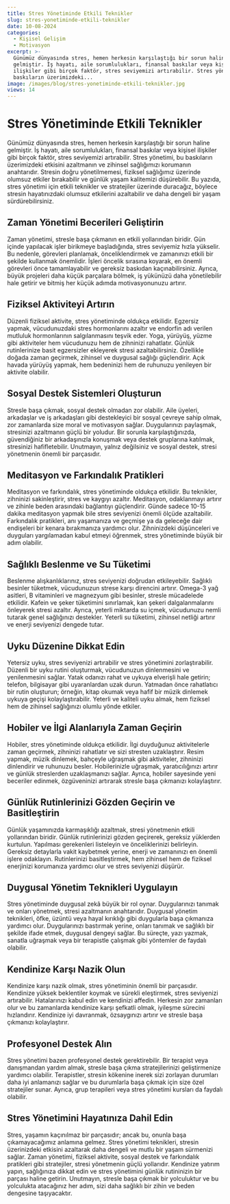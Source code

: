 ```yaml
---
title: Stres Yönetiminde Etkili Teknikler
slug: stres-yonetiminde-etkili-teknikler
date: 10-08-2024
categories:
  - Kişisel Gelişim
  - Motivasyon
excerpt: >-
  Günümüz dünyasında stres, hemen herkesin karşılaştığı bir sorun haline
  gelmiştir. İş hayatı, aile sorumlulukları, finansal baskılar veya kişisel
  ilişkiler gibi birçok faktör, stres seviyemizi artırabilir. Stres yönetimi, bu
  baskıların üzerimizdeki...
image: /images/blog/stres-yonetiminde-etkili-teknikler.jpg
views: 14
---
```



# Stres Yönetiminde Etkili Teknikler

Günümüz dünyasında stres, hemen herkesin karşılaştığı bir sorun haline gelmiştir. İş hayatı, aile sorumlulukları, finansal baskılar veya kişisel ilişkiler gibi birçok faktör, stres seviyemizi artırabilir. Stres yönetimi, bu baskıların üzerimizdeki etkisini azaltmanın ve zihinsel sağlığımızı korumanın anahtarıdır. Stresin doğru yönetilmemesi, fiziksel sağlığımız üzerinde olumsuz etkiler bırakabilir ve günlük yaşam kalitemizi düşürebilir. Bu yazıda, stres yönetimi için etkili teknikler ve stratejiler üzerinde duracağız, böylece stresin hayatınızdaki olumsuz etkilerini azaltabilir ve daha dengeli bir yaşam sürdürebilirsiniz.

## Zaman Yönetimi Becerileri Geliştirin

Zaman yönetimi, stresle başa çıkmanın en etkili yollarından biridir. Gün içinde yapılacak işler birikmeye başladığında, stres seviyemiz hızla yükselir. Bu nedenle, görevleri planlamak, önceliklendirmek ve zamanınızı etkili bir şekilde kullanmak önemlidir. İşleri öncelik sırasına koyarak, en önemli görevleri önce tamamlayabilir ve gereksiz baskıdan kaçınabilirsiniz. Ayrıca, büyük projeleri daha küçük parçalara bölmek, iş yükünüzü daha yönetilebilir hale getirir ve bitmiş her küçük adımda motivasyonunuzu artırır.

## Fiziksel Aktiviteyi Artırın

Düzenli fiziksel aktivite, stres yönetiminde oldukça etkilidir. Egzersiz yapmak, vücudunuzdaki stres hormonlarını azaltır ve endorfin adı verilen mutluluk hormonlarının salgılanmasını teşvik eder. Yoga, yürüyüş, yüzme gibi aktiviteler hem vücudunuzu hem de zihninizi rahatlatır. Günlük rutinlerinize basit egzersizler ekleyerek stresi azaltabilirsiniz. Özellikle doğada zaman geçirmek, zihinsel ve duygusal sağlığı güçlendirir. Açık havada yürüyüş yapmak, hem bedeninizi hem de ruhunuzu yenileyen bir aktivite olabilir.

## Sosyal Destek Sistemleri Oluşturun

Stresle başa çıkmak, sosyal destek olmadan zor olabilir. Aile üyeleri, arkadaşlar ve iş arkadaşları gibi destekleyici bir sosyal çevreye sahip olmak, zor zamanlarda size moral ve motivasyon sağlar. Duygularınızı paylaşmak, stresinizi azaltmanın güçlü bir yoludur. Bir sorunla karşılaştığınızda, güvendiğiniz bir arkadaşınızla konuşmak veya destek gruplarına katılmak, stresinizi hafifletebilir. Unutmayın, yalnız değilsiniz ve sosyal destek, stresi yönetmenin önemli bir parçasıdır.

## Meditasyon ve Farkındalık Pratikleri

Meditasyon ve farkındalık, stres yönetiminde oldukça etkilidir. Bu teknikler, zihninizi sakinleştirir, stres ve kaygıyı azaltır. Meditasyon, odaklanmayı artırır ve zihinle beden arasındaki bağlantıyı güçlendirir. Günde sadece 10-15 dakika meditasyon yapmak bile stres seviyenizi önemli ölçüde azaltabilir. Farkındalık pratikleri, anı yaşamanıza ve geçmişe ya da geleceğe dair endişeleri bir kenara bırakmanıza yardımcı olur. Zihninizdeki düşünceleri ve duyguları yargılamadan kabul etmeyi öğrenmek, stres yönetiminde büyük bir adım olabilir.

## Sağlıklı Beslenme ve Su Tüketimi

Beslenme alışkanlıklarınız, stres seviyenizi doğrudan etkileyebilir. Sağlıklı besinler tüketmek, vücudunuzun strese karşı direncini artırır. Omega-3 yağ asitleri, B vitaminleri ve magnezyum gibi besinler, stresle mücadelede etkilidir. Kafein ve şeker tüketimini sınırlamak, kan şekeri dalgalanmalarını önleyerek stresi azaltır. Ayrıca, yeterli miktarda su içmek, vücudunuzu nemli tutarak genel sağlığınızı destekler. Yeterli su tüketimi, zihinsel netliği artırır ve enerji seviyenizi dengede tutar.

## Uyku Düzenine Dikkat Edin

Yetersiz uyku, stres seviyenizi artırabilir ve stres yönetimini zorlaştırabilir. Düzenli bir uyku rutini oluşturmak, vücudunuzun dinlenmesini ve yenilenmesini sağlar. Yatak odanızı rahat ve uykuya elverişli hale getirin; telefon, bilgisayar gibi uyaranlardan uzak durun. Yatmadan önce rahatlatıcı bir rutin oluşturun; örneğin, kitap okumak veya hafif bir müzik dinlemek uykuya geçişi kolaylaştırabilir. Yeterli ve kaliteli uyku almak, hem fiziksel hem de zihinsel sağlığınızı olumlu yönde etkiler.

## Hobiler ve İlgi Alanlarıyla Zaman Geçirin

Hobiler, stres yönetiminde oldukça etkilidir. İlgi duyduğunuz aktivitelerle zaman geçirmek, zihninizi rahatlatır ve sizi stresten uzaklaştırır. Resim yapmak, müzik dinlemek, bahçeyle uğraşmak gibi aktiviteler, zihninizi dinlendirir ve ruhunuzu besler. Hobilerinizle uğraşmak, yaratıcılığınızı artırır ve günlük streslerden uzaklaşmanızı sağlar. Ayrıca, hobiler sayesinde yeni beceriler edinmek, özgüveninizi artırarak stresle başa çıkmanızı kolaylaştırır.

## Günlük Rutinlerinizi Gözden Geçirin ve Basitleştirin

Günlük yaşamınızda karmaşıklığı azaltmak, stresi yönetmenin etkili yollarından biridir. Günlük rutinlerinizi gözden geçirerek, gereksiz yüklerden kurtulun. Yapılması gerekenleri listeleyin ve önceliklerinizi belirleyin. Gereksiz detaylarla vakit kaybetmek yerine, enerji ve zamanınızı en önemli işlere odaklayın. Rutinlerinizi basitleştirmek, hem zihinsel hem de fiziksel enerjinizi korumanıza yardımcı olur ve stres seviyenizi düşürür.

## Duygusal Yönetim Teknikleri Uygulayın

Stres yönetiminde duygusal zekâ büyük bir rol oynar. Duygularınızı tanımak ve onları yönetmek, stresi azaltmanın anahtarıdır. Duygusal yönetim teknikleri, öfke, üzüntü veya hayal kırıklığı gibi duygularla başa çıkmanıza yardımcı olur. Duygularınızı bastırmak yerine, onları tanımak ve sağlıklı bir şekilde ifade etmek, duygusal dengeyi sağlar. Bu süreçte, yazı yazmak, sanatla uğraşmak veya bir terapistle çalışmak gibi yöntemler de faydalı olabilir.

## Kendinize Karşı Nazik Olun

Kendinize karşı nazik olmak, stres yönetiminin önemli bir parçasıdır. Kendinize yüksek beklentiler koymak ve sürekli eleştirmek, stres seviyenizi artırabilir. Hatalarınızı kabul edin ve kendinizi affedin. Herkesin zor zamanları olur ve bu zamanlarda kendinize karşı şefkatli olmak, iyileşme sürecini hızlandırır. Kendinize iyi davranmak, özsaygınızı artırır ve stresle başa çıkmanızı kolaylaştırır.

## Profesyonel Destek Alın

Stres yönetimi bazen profesyonel destek gerektirebilir. Bir terapist veya danışmandan yardım almak, stresle başa çıkma stratejilerinizi geliştirmenize yardımcı olabilir. Terapistler, stresin kökenine inerek sizi zorlayan durumları daha iyi anlamanızı sağlar ve bu durumlarla başa çıkmak için size özel stratejiler sunar. Ayrıca, grup terapileri veya stres yönetimi kursları da faydalı olabilir.

## Stres Yönetimini Hayatınıza Dahil Edin

Stres, yaşamın kaçınılmaz bir parçasıdır; ancak bu, onunla başa çıkamayacağımız anlamına gelmez. Stres yönetimi teknikleri, stresin üzerinizdeki etkisini azaltarak daha dengeli ve mutlu bir yaşam sürmenizi sağlar. Zaman yönetimi, fiziksel aktivite, sosyal destek ve farkındalık pratikleri gibi stratejiler, stresi yönetmenin güçlü yollarıdır. Kendinize yatırım yapın, sağlığınıza dikkat edin ve stres yönetimini günlük rutininizin bir parçası haline getirin. Unutmayın, stresle başa çıkmak bir yolculuktur ve bu yolculukta atacağınız her adım, sizi daha sağlıklı bir zihin ve beden dengesine taşıyacaktır.
